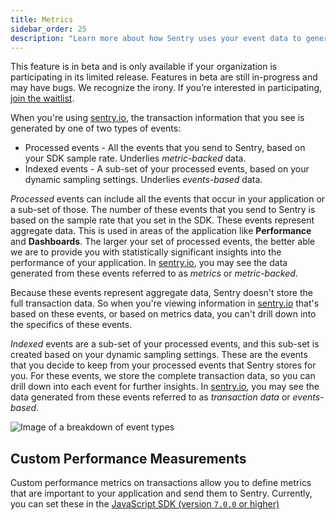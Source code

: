 ```yaml
---
title: Metrics
sidebar_order: 25
description: "Learn more about how Sentry uses your event data to generate metrics."
---
```


<Note>

This feature is in beta and is only available if your organization is participating in its limited release. Features in beta are still in-progress and may have bugs. We recognize the irony. If you’re interested in participating, [join the waitlist](https://sentry.io/for/performance/#updates-signup).

</Note>

When you're using [sentry.io](https://sentry.io), the transaction information that you see is generated by one of two types of events:

- Processed events - All the events that you send to Sentry, based on your SDK sample rate. Underlies _metric-backed_ data.
- Indexed events - A sub-set of your processed events, based on your dynamic sampling settings. Underlies _events-based_ data.

_Processed_ events can include all the events that occur in your application or a sub-set of those. The number of these events that you send to Sentry is based on the sample rate that you set in the SDK. These events represent aggregate data. This is used in areas of the application like **Performance** and **Dashboards**. The larger your set of processed events, the better able we are to provide you with statistically significant insights into the performance of your application. In [sentry.io](https://sentry.io), you may see the data generated from these events referred to as _metrics_ or _metric-backed_.

Because these events represent aggregate data, Sentry doesn't store the full transaction data. So when you're viewing information in [sentry.io](https://sentry.io) that's based on these events, or based on metrics data, you can't drill down into the specifics of these events.

_Indexed_ events are a sub-set of your processed events, and this sub-set is created based on your dynamic sampling settings. These are the events that you decide to keep from your processed events that Sentry stores for you. For these events, we store the complete transaction data, so you can drill down into each event for further insights. In [sentry.io](https://sentry.io), you may see the data generated from these events referred to as _transaction data_ or _events-based_.

![Image of a breakdown of event types](metrics-events-subsets.png)

<!-- TO DO: TALK ABOUT DIFFERENT USE CASES HERE -->

## Custom Performance Measurements

Custom performance metrics on transactions allow you to define metrics that are important to your application and send them to Sentry. Currently, you can set these in the [JavaScript SDK (version `7.0.0` or higher)](/platforms/javascript/performance/instrumentation/performance-metrics/)
